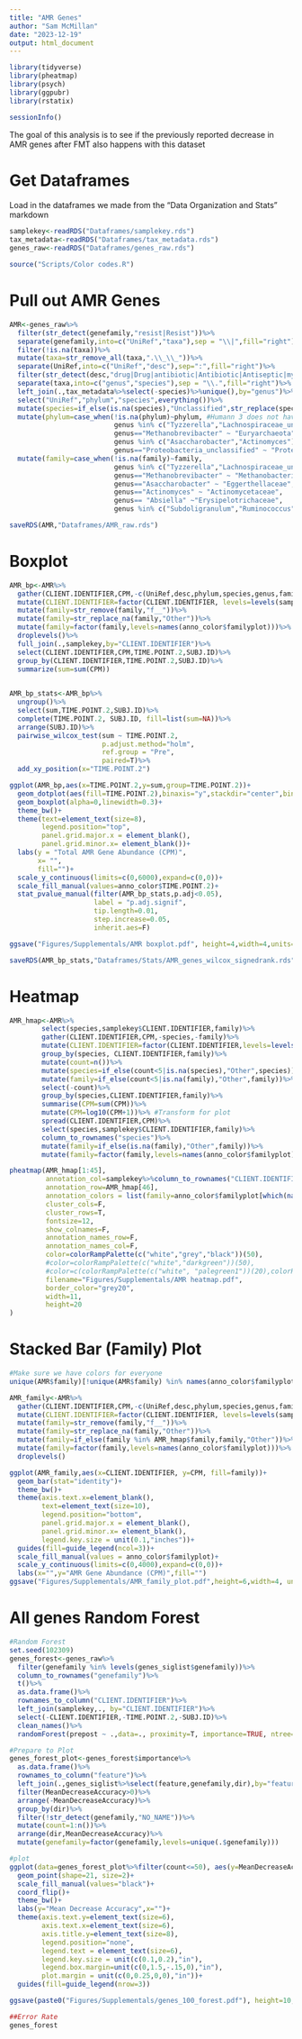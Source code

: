 ```yaml
---
title: "AMR Genes"
author: "Sam McMillan"
date: "2023-12-19"
output: html_document
---
```


```r
library(tidyverse)
library(pheatmap)
library(psych)
library(ggpubr)
library(rstatix)

sessionInfo()
```
The goal of this analysis is to see if the previously reported decrease in AMR genes after FMT also happens with this dataset

# Get Dataframes
Load in the dataframes we made from the "Data Organization and Stats" markdown
```r
samplekey<-readRDS("Dataframes/samplekey.rds")
tax_metadata<-readRDS("Dataframes/tax_metadata.rds")
genes_raw<-readRDS("Dataframes/genes_raw.rds")

source("Scripts/Color codes.R")
```


# Pull out AMR Genes
```r
AMR<-genes_raw%>%
  filter(str_detect(genefamily,"resist|Resist"))%>%
  separate(genefamily,into=c("UniRef","taxa"),sep = "\\|",fill="right")%>%
  filter(!is.na(taxa))%>%
  mutate(taxa=str_remove_all(taxa,".\\_\\_"))%>%
  separate(UniRef,into=c("UniRef","desc"),sep=":",fill="right")%>%
  filter(str_detect(desc,"drug|Drug|antibiotic|Antibiotic|Antiseptic|mycin|cycline|flav|cillin|phenicol|lactam|olone|rubicin|myxin|amide|zole"))%>%
  separate(taxa,into=c("genus","species"),sep = "\\.",fill="right")%>%
  left_join(.,tax_metadata%>%select(-species)%>%unique(),by="genus")%>%
  select("UniRef","phylum","species",everything())%>%
  mutate(species=if_else(is.na(species),"Unclassified",str_replace(species,"_"," ")))%>%
  mutate(phylum=case_when(!is.na(phylum)~phylum, #Humann 3 does not have perfect matching to Metaphlan 4, These are ones that didn't overlap
                          genus %in% c("Tyzzerella","Lachnospiraceae_unclassified","Coprococcus","Lachnoclostridium","Subdoligranulum","Ruminococcus","Ruminococcaceae_unclassified","Firmicutes_unclassified","Clostridiales_unclassified","Clostridiales_Family_XIII_Incertae_Sedis_unclassified","Faecalicatena","Absiella")~"Firmicutes", 
                          genus=="Methanobrevibacter" ~ "Euryarchaeota",
                          genus %in% c("Asaccharobacter","Actinomyces") ~ "Actinobacteriota",
                          genus=="Proteobacteria_unclassified" ~ "Proteobacteria"))%>%
  mutate(family=case_when(!is.na(family)~family, 
                          genus %in% c("Tyzzerella","Lachnospiraceae_unclassified","Coprococcus","Lachnoclostridium","Faecalicatena")~"Lachnospiraceae",
                          genus=="Methanobrevibacter" ~ "Methanobacteriaceae",
                          genus=="Asaccharobacter" ~ "Eggerthellaceae",
                          genus=="Actinomyces" ~ "Actinomycetaceae",
                          genus== "Absiella" ~"Erysipelotrichaceae",
                          genus %in% c("Subdoligranulum","Ruminococcus","Ruminococcaceae_unclassified")~"Oscillospiraceae"))

saveRDS(AMR,"Dataframes/AMR_raw.rds")

```

# Boxplot
```r
AMR_bp<-AMR%>%
  gather(CLIENT.IDENTIFIER,CPM,-c(UniRef,desc,phylum,species,genus,family,kingdom,class,order))%>%
  mutate(CLIENT.IDENTIFIER=factor(CLIENT.IDENTIFIER, levels=levels(samplekey$CLIENT.IDENTIFIER)))%>%
  mutate(family=str_remove(family,"f__"))%>%
  mutate(family=str_replace_na(family,"Other"))%>%
  mutate(family=factor(family,levels=names(anno_color$familyplot)))%>%
  droplevels()%>%
  full_join(.,samplekey,by="CLIENT.IDENTIFIER")%>%
  select(CLIENT.IDENTIFIER,CPM,TIME.POINT.2,SUBJ.ID)%>%
  group_by(CLIENT.IDENTIFIER,TIME.POINT.2,SUBJ.ID)%>%
  summarize(sum=sum(CPM))
  

AMR_bp_stats<-AMR_bp%>%
  ungroup()%>%
  select(sum,TIME.POINT.2,SUBJ.ID)%>%
  complete(TIME.POINT.2, SUBJ.ID, fill=list(sum=NA))%>%
  arrange(SUBJ.ID)%>%
  pairwise_wilcox_test(sum ~ TIME.POINT.2,
                       p.adjust.method="holm",
                       ref.group = "Pre",
                       paired=T)%>%
  add_xy_position(x="TIME.POINT.2")

ggplot(AMR_bp,aes(x=TIME.POINT.2,y=sum,group=TIME.POINT.2))+
  geom_dotplot(aes(fill=TIME.POINT.2),binaxis="y",stackdir="center",binwidth=4000/50,dotsize=1,stroke=0.5)+
  geom_boxplot(alpha=0,linewidth=0.3)+
  theme_bw()+
  theme(text=element_text(size=8),
        legend.position="top",
        panel.grid.major.x = element_blank(),
        panel.grid.minor.x= element_blank())+
  labs(y = "Total AMR Gene Abundance (CPM)",
       x= "",
       fill="")+
  scale_y_continuous(limits=c(0,6000),expand=c(0,0))+
  scale_fill_manual(values=anno_color$TIME.POINT.2)+
  stat_pvalue_manual(filter(AMR_bp_stats,p.adj<0.05), 
                     label = "p.adj.signif",
                     tip.length=0.01,
                     step.increase=0.05,
                     inherit.aes=F)

ggsave("Figures/Supplementals/AMR boxplot.pdf", height=4,width=4,units="in")

saveRDS(AMR_bp_stats,"Dataframes/Stats/AMR_genes_wilcox_signedrank.rds")
```

# Heatmap
```r
AMR_hmap<-AMR%>%
        select(species,samplekey$CLIENT.IDENTIFIER,family)%>%
        gather(CLIENT.IDENTIFIER,CPM,-species,-family)%>%
        mutate(CLIENT.IDENTIFIER=factor(CLIENT.IDENTIFIER,levels=levels(samplekey$CLIENT.IDENTIFIER)))%>%
        group_by(species, CLIENT.IDENTIFIER,family)%>%
        mutate(count=n())%>%
        mutate(species=if_else(count<5|is.na(species),"Other",species))%>%
        mutate(family=if_else(count<5|is.na(family),"Other",family))%>%
        select(-count)%>%
        group_by(species,CLIENT.IDENTIFIER,family)%>%
        summarise(CPM=sum(CPM))%>%
        mutate(CPM=log10(CPM+1))%>% #Transform for plot
        spread(CLIENT.IDENTIFIER,CPM)%>%
        select(species,samplekey$CLIENT.IDENTIFIER,family)%>%
        column_to_rownames("species")%>%
        mutate(family=if_else(is.na(family),"Other",family))%>%
        mutate(family=factor(family,levels=names(anno_color$familyplot)))

pheatmap(AMR_hmap[1:45],
         annotation_col=samplekey%>%column_to_rownames("CLIENT.IDENTIFIER")%>%select(TIME.POINT.2),
         annotation_row=AMR_hmap[46],
         annotation_colors = list(family=anno_color$familyplot[which(names(anno_color$familyplot) %in% AMR_hmap$family)], TIME.POINT.2=anno_color$TIME.POINT.2),
         cluster_cols=F,
         cluster_rows=T,
         fontsize=12,
         show_colnames=F,
         annotation_names_row=F,
         annotation_names_col=F,
         color=colorRampPalette(c("white","grey","black"))(50),
         #color=colorRampPalette(c("white","darkgreen"))(50),
         #color=c(colorRampPalette(c("white", "palegreen1"))(20),colorRampPalette(c("palegreen1", "darkgreen"))(20)),
         filename="Figures/Supplementals/AMR heatmap.pdf",
         border_color="grey20",
         width=11,
         height=20
)
```


# Stacked Bar (Family) Plot
```r
#Make sure we have colors for everyone
unique(AMR$family)[!unique(AMR$family) %in% names(anno_color$familyplot)]

AMR_family<-AMR%>%
  gather(CLIENT.IDENTIFIER,CPM,-c(UniRef,desc,phylum,species,genus,family,kingdom,class,order))%>%
  mutate(CLIENT.IDENTIFIER=factor(CLIENT.IDENTIFIER, levels=levels(samplekey$CLIENT.IDENTIFIER)))%>%
  mutate(family=str_remove(family,"f__"))%>%
  mutate(family=str_replace_na(family,"Other"))%>%
  mutate(family=if_else(family %in% AMR_hmap$family,family,"Other"))%>%
  mutate(family=factor(family,levels=names(anno_color$familyplot)))%>%
  droplevels()

ggplot(AMR_family,aes(x=CLIENT.IDENTIFIER, y=CPM, fill=family))+
  geom_bar(stat="identity")+
  theme_bw()+
  theme(axis.text.x=element_blank(),
        text=element_text(size=10),
        legend.position="bottom",
        panel.grid.major.x = element_blank(),
        panel.grid.minor.x= element_blank(),
        legend.key.size = unit(0.1,"inches"))+
  guides(fill=guide_legend(ncol=3))+
  scale_fill_manual(values = anno_color$familyplot)+
  scale_y_continuous(limits=c(0,4000),expand=c(0,0))+
  labs(x="",y="AMR Gene Abundance (CPM)",fill="")
ggsave("Figures/Supplementals/AMR_family_plot.pdf",height=6,width=4, units="in")
```


# All genes Random Forest
```r
#Random Forest
set.seed(102309)
genes_forest<-genes_raw%>%
  filter(genefamily %in% levels(genes_siglist$genefamily))%>%
  column_to_rownames("genefamily")%>%
  t()%>%
  as.data.frame()%>%
  rownames_to_column("CLIENT.IDENTIFIER")%>%
  left_join(samplekey,., by="CLIENT.IDENTIFIER")%>%
  select(-CLIENT.IDENTIFIER,-TIME.POINT.2,-SUBJ.ID)%>%
  clean_names()%>%
  randomForest(prepost ~ .,data=., proximity=T, importance=TRUE, ntree=1000)

#Prepare to Plot
genes_forest_plot<-genes_forest$importance%>%
  as.data.frame()%>%
  rownames_to_column("feature")%>%
  left_join(.,genes_siglist%>%select(feature,genefamily,dir),by="feature")%>%
  filter(MeanDecreaseAccuracy>0)%>%
  arrange(-MeanDecreaseAccuracy)%>%
  group_by(dir)%>%
  filter(!str_detect(genefamily,"NO_NAME"))%>%
  mutate(count=1:n())%>%
  arrange(dir,MeanDecreaseAccuracy)%>%
  mutate(genefamily=factor(genefamily,levels=unique(.$genefamily)))

#plot
ggplot(data=genes_forest_plot%>%filter(count<=50), aes(y=MeanDecreaseAccuracy,x=genefamily,fill="black"))+
  geom_point(shape=21, size=2)+
  scale_fill_manual(values="black")+
  coord_flip()+
  theme_bw()+
  labs(y="Mean Decrease Accuracy",x="")+
  theme(axis.text.y=element_text(size=6),
        axis.text.x=element_text(size=6),
        axis.title.y=element_text(size=8),
        legend.position="none",
        legend.text = element_text(size=6),
        legend.key.size = unit(c(0.1,0.2),"in"),
        legend.box.margin=unit(c(0,1.5,-.15,0),"in"),
        plot.margin = unit(c(0,0.25,0,0),"in"))+
  guides(fill=guide_legend(nrow=3))

ggsave(paste0("Figures/Supplementals/genes_100_forest.pdf"), height=10, width=8, units="in")

##Error Rate
genes_forest
```


